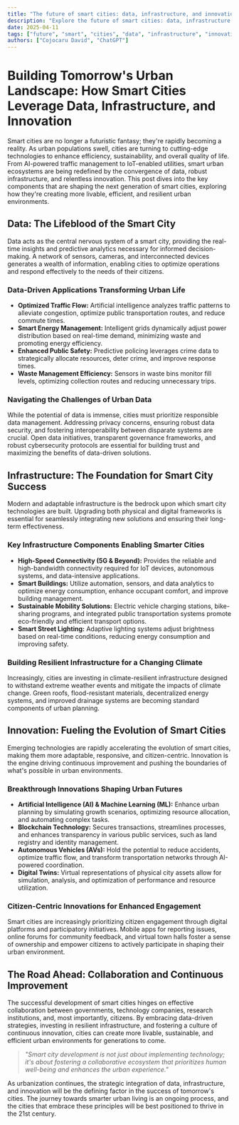 ```yaml
---
title: "The future of smart cities: data, infrastructure, and innovation"
description: "Explore the future of smart cities: data, infrastructure, and innovation in this detailed guide, offering insights, strategies, and practical tips to enhance your understanding and application of the topic."
date: 2025-04-11
tags: ["future", "smart", "cities", "data", "infrastructure", "innovation"]
authors: ["Cojocaru David", "ChatGPT"]
---
```


# Building Tomorrow's Urban Landscape: How Smart Cities Leverage Data, Infrastructure, and Innovation

Smart cities are no longer a futuristic fantasy; they're rapidly becoming a reality. As urban populations swell, cities are turning to cutting-edge technologies to enhance efficiency, sustainability, and overall quality of life. From AI-powered traffic management to IoT-enabled utilities, smart urban ecosystems are being redefined by the convergence of data, robust infrastructure, and relentless innovation. This post dives into the key components that are shaping the next generation of smart cities, exploring how they're creating more livable, efficient, and resilient urban environments.

## Data: The Lifeblood of the Smart City

Data acts as the central nervous system of a smart city, providing the real-time insights and predictive analytics necessary for informed decision-making. A network of sensors, cameras, and interconnected devices generates a wealth of information, enabling cities to optimize operations and respond effectively to the needs of their citizens.

### Data-Driven Applications Transforming Urban Life

- **Optimized Traffic Flow:** Artificial intelligence analyzes traffic patterns to alleviate congestion, optimize public transportation routes, and reduce commute times.
- **Smart Energy Management:** Intelligent grids dynamically adjust power distribution based on real-time demand, minimizing waste and promoting energy efficiency.
- **Enhanced Public Safety:** Predictive policing leverages crime data to strategically allocate resources, deter crime, and improve response times.
- **Waste Management Efficiency:** Sensors in waste bins monitor fill levels, optimizing collection routes and reducing unnecessary trips.

### Navigating the Challenges of Urban Data

While the potential of data is immense, cities must prioritize responsible data management. Addressing privacy concerns, ensuring robust data security, and fostering interoperability between disparate systems are crucial. Open data initiatives, transparent governance frameworks, and robust cybersecurity protocols are essential for building trust and maximizing the benefits of data-driven solutions.

## Infrastructure: The Foundation for Smart City Success

Modern and adaptable infrastructure is the bedrock upon which smart city technologies are built. Upgrading both physical and digital frameworks is essential for seamlessly integrating new solutions and ensuring their long-term effectiveness.

### Key Infrastructure Components Enabling Smarter Cities

- **High-Speed Connectivity (5G & Beyond):** Provides the reliable and high-bandwidth connectivity required for IoT devices, autonomous systems, and data-intensive applications.
- **Smart Buildings:** Utilize automation, sensors, and data analytics to optimize energy consumption, enhance occupant comfort, and improve building management.
- **Sustainable Mobility Solutions:** Electric vehicle charging stations, bike-sharing programs, and integrated public transportation systems promote eco-friendly and efficient transport options.
- **Smart Street Lighting:** Adaptive lighting systems adjust brightness based on real-time conditions, reducing energy consumption and improving safety.

### Building Resilient Infrastructure for a Changing Climate

Increasingly, cities are investing in climate-resilient infrastructure designed to withstand extreme weather events and mitigate the impacts of climate change. Green roofs, flood-resistant materials, decentralized energy systems, and improved drainage systems are becoming standard components of urban planning.

## Innovation: Fueling the Evolution of Smart Cities

Emerging technologies are rapidly accelerating the evolution of smart cities, making them more adaptable, responsive, and citizen-centric. Innovation is the engine driving continuous improvement and pushing the boundaries of what's possible in urban environments.

### Breakthrough Innovations Shaping Urban Futures

- **Artificial Intelligence (AI) & Machine Learning (ML):** Enhance urban planning by simulating growth scenarios, optimizing resource allocation, and automating complex tasks.
- **Blockchain Technology:** Secures transactions, streamlines processes, and enhances transparency in various public services, such as land registry and identity management.
- **Autonomous Vehicles (AVs):** Hold the potential to reduce accidents, optimize traffic flow, and transform transportation networks through AI-powered coordination.
- **Digital Twins:** Virtual representations of physical city assets allow for simulation, analysis, and optimization of performance and resource utilization.

### Citizen-Centric Innovations for Enhanced Engagement

Smart cities are increasingly prioritizing citizen engagement through digital platforms and participatory initiatives. Mobile apps for reporting issues, online forums for community feedback, and virtual town halls foster a sense of ownership and empower citizens to actively participate in shaping their urban environment.

## The Road Ahead: Collaboration and Continuous Improvement

The successful development of smart cities hinges on effective collaboration between governments, technology companies, research institutions, and, most importantly, citizens. By embracing data-driven strategies, investing in resilient infrastructure, and fostering a culture of continuous innovation, cities can create more livable, sustainable, and efficient urban environments for generations to come.

> _"Smart city development is not just about implementing technology; it's about fostering a collaborative ecosystem that prioritizes human well-being and enhances the urban experience."_

As urbanization continues, the strategic integration of data, infrastructure, and innovation will be the defining factor in the success of tomorrow's cities. The journey towards smarter urban living is an ongoing process, and the cities that embrace these principles will be best positioned to thrive in the 21st century.

